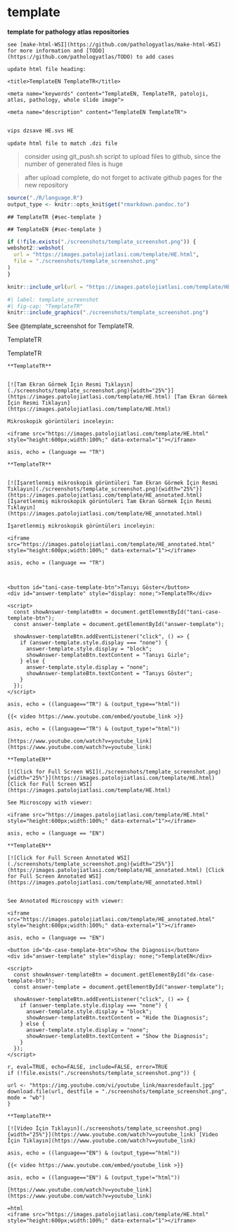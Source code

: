 # template



**template for pathology atlas repositories**


```
see [make-html-WSI](https://github.com/pathologyatlas/make-html-WSI) for more information and [TODO](https://github.com/pathologyatlas/TODO) to add cases
```

```
update html file heading:

<title>TemplateEN TemplateTR</title>

<meta name="keywords" content="TemplateEN, TemplateTR, patoloji, atlas, pathology, whole slide image">

<meta name="description" content="TemplateEN TemplateTR">

```



```zsh

vips dzsave HE.svs HE

```



```
update html file to match .dzi file

```





> consider using git_push.sh script to upload files to github, since the number of generated files is huge

> after upload complete, do not forget to activate github pages for the new repository




```r
source("./R/language.R")
output_type <- knitr::opts_knit$get("rmarkdown.pandoc.to")
```




```asis
## TemplateTR {#sec-template }
```


```asis
## TemplateEN {#sec-template }
```


```r
if (!file.exists("./screenshots/template_screenshot.png")) {
webshot2::webshot(
  url = "https://images.patolojiatlasi.com/template/HE.html",
  file = "./screenshots/template_screenshot.png"
)
}
```


```r
knitr::include_url(url = "https://images.patolojiatlasi.com/template/HE.html")
```

```r
#| label: template_screenshot
#| fig-cap: "TemplateTR"
knitr::include_graphics("./screenshots/template_screenshot.png")
```

See @template_screenshot for TemplateTR.



::: {.content-hidden when-format="pdf"}
TemplateTR
:::

::: {.content-visible when-format="pdf"}
TemplateTR
:::



```asis

**TemplateTR**


[![Tam Ekran Görmek İçin Resmi Tıklayın](./screenshots/template_screenshot.png){width="25%"}](https://images.patolojiatlasi.com/template/HE.html) [Tam Ekran Görmek İçin Resmi Tıklayın](https://images.patolojiatlasi.com/template/HE.html)
```


```asis
Mikroskopik görüntüleri inceleyin:

<iframe src="https://images.patolojiatlasi.com/template/HE.html" style="height:600px;width:100%;" data-external="1"></iframe>

```


```comment
asis, echo = (language == "TR")

**TemplateTR**


[![İşaretlenmiş mikroskopik görüntüleri Tam Ekran Görmek İçin Resmi Tıklayın](./screenshots/template_screenshot.png){width="25%"}](https://images.patolojiatlasi.com/template/HE_annotated.html) [İşaretlenmiş mikroskopik görüntüleri Tam Ekran Görmek İçin Resmi Tıklayın](https://images.patolojiatlasi.com/template/HE_annotated.html)

İşaretlenmiş mikroskopik görüntüleri inceleyin:

<iframe src="https://images.patolojiatlasi.com/template/HE_annotated.html" style="height:600px;width:100%;" data-external="1"></iframe>

```



```comment
asis, echo = (language == "TR")



<button id="tani-case-template-btn">Tanıyı Göster</button>
<div id="answer-template" style="display: none;">TemplateTR</div>

<script>
  const showAnswer-templateBtn = document.getElementById("tani-case-template-btn");
  const answer-template = document.getElementById("answer-template");

  showAnswer-templateBtn.addEventListener("click", () => {
    if (answer-template.style.display === "none") {
      answer-template.style.display = "block";
      showAnswer-templateBtn.textContent = "Tanıyı Gizle";
    } else {
      answer-template.style.display = "none";
      showAnswer-templateBtn.textContent = "Tanıyı Göster";
    }
  });
</script>

```


```comment
asis, echo = ((language=="TR") & (output_type=="html"))

{{< video https://www.youtube.com/embed/youtube_link >}}

```


```comment
asis, echo = ((language=="TR") & (output_type!="html"))

[https://www.youtube.com/watch?v=youtube_link](https://www.youtube.com/watch?v=youtube_link)

```



```asis

**TemplateEN**

[![Click for Full Screen WSI](./screenshots/template_screenshot.png){width="25%"}](https://images.patolojiatlasi.com/template/HE.html) [Click for Full Screen WSI](https://images.patolojiatlasi.com/template/HE.html)

```



```asis

See Microscopy with viewer:

<iframe src="https://images.patolojiatlasi.com/template/HE.html" style="height:600px;width:100%;" data-external="1"></iframe>

```


```comment
asis, echo = (language == "EN")

**TemplateEN**

[![Click for Full Screen Annotated WSI](./screenshots/template_screenshot.png){width="25%"}](https://images.patolojiatlasi.com/template/HE_annotated.html) [Click for Full Screen Annotated WSI](https://images.patolojiatlasi.com/template/HE_annotated.html)


See Annotated Microscopy with viewer:

<iframe src="https://images.patolojiatlasi.com/template/HE_annotated.html" style="height:600px;width:100%;" data-external="1"></iframe>

```


```comment
asis, echo = (language == "EN")

<button id="dx-case-template-btn">Show the Diagnosis</button>
<div id="answer-template" style="display: none;">TemplateEN</div>

<script>
  const showAnswer-templateBtn = document.getElementById("dx-case-template-btn");
  const answer-template = document.getElementById("answer-template");

  showAnswer-templateBtn.addEventListener("click", () => {
    if (answer-template.style.display === "none") {
      answer-template.style.display = "block";
      showAnswer-templateBtn.textContent = "Hide the Diagnosis";
    } else {
      answer-template.style.display = "none";
      showAnswer-templateBtn.textContent = "Show the Diagnosis";
    }
  });
</script>

```


```comment
r, eval=TRUE, echo=FALSE, include=FALSE, error=TRUE
if (!file.exists("./screenshots/template_screenshot.png")) {

url <- "https://img.youtube.com/vi/youtube_link/maxresdefault.jpg"
download.file(url, destfile = "./screenshots/template_screenshot.png", mode = "wb")
}

**TemplateTR**

[![Video İçin Tıklayın](./screenshots/template_screenshot.png){width="25%"}](https://www.youtube.com/watch?v=youtube_link) [Video İçin Tıklayın](https://www.youtube.com/watch?v=youtube_link)

```


```comment
asis, echo = ((language=="EN") & (output_type=="html"))

{{< video https://www.youtube.com/embed/youtube_link >}}

```


```comment
asis, echo = ((language=="EN") & (output_type!="html"))

[https://www.youtube.com/watch?v=youtube_link](https://www.youtube.com/watch?v=youtube_link)

```


```comment
=html
<iframe src="https://images.patolojiatlasi.com/template/HE.html" style="height:600px;width:100%;" data-external="1"></iframe>
```


